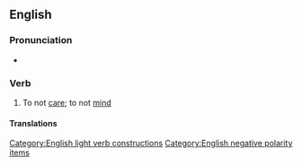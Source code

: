 ==English==

===Pronunciation===
* {{audio|en-au-not give a toss.ogg|Audio (AU)|lang=en}}

===Verb===
{{en-verb|gives a toss|giving a toss|gave a toss|given a toss}}

# {{lb|en|British|Irish|Australia|slang}} To not [[care]]; to not [[mind]]
#: {{syn|en|Thesaurus:care}}

====Translations====
{{trans-see|give a shit}}

[[Category:English light verb constructions]]
[[Category:English negative polarity items]]